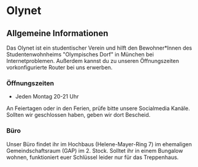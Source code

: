 # Olynet

## Allgemeine Informationen

Das Olynet ist ein studentischer Verein und hilft den Bewohner*Innen des 
Studentenwohnheims "Olympisches Dorf" in München bei Internetproblemen.
Außerdem kannst du zu unseren Öffnungszeiten vorkonfigurierte Router bei uns 
erwerben.

### Öffnungszeiten
* Jeden Montag 20-21 Uhr

An Feiertagen oder in den Ferien, prüfe bitte unsere Socialmedia Kanäle.
Sollten wir geschlossen haben, geben wir dort Bescheid.

### Büro 
Unser Büro findet ihr im Hochbaus (Helene-Mayer-Ring 7) im ehemaligen
Gemeindschaftsraum (GAP) im 2. Stock. Solltet ihr in einem Bungalow wohnen,
funktioniert euer Schlüssel leider nur für das Treppenhaus.